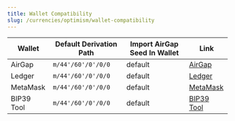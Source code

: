 ```yaml
---
title: Wallet Compatibility
slug: /currencies/optimism/wallet-compatibility
---
```



<WalletCompatibilityIntro />

| Wallet     | Default Derivation Path | Import AirGap Seed In Wallet | Link                                               |
| ---------- | ----------------------- | ---------------------------- | -------------------------------------------------- |
| AirGap     | `m/44'/60'/0'/0/0`      | default                      | [AirGap](https://airgap.it)                        |
| Ledger     | `m/44'/60'/0'/0/0`      | default                      | [Ledger](https://www.ledger.com/)                  |
| MetaMask   | `m/44'/60'/0'/0/0`      | default                      | [MetaMask](https://metamask.io/)                   |
| BIP39 Tool | `m/44'/60'/0'/0/0`      | default                      | [BIP39 Tool](https://iancoleman.io/bip39/#english) |
